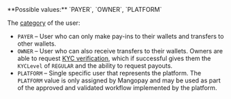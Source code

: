 <ParamField body="UserCategory" type="string">   
**Possible values:** `PAYER`, `OWNER`, `PLATFORM`

The [category](/guides/users/categories) of the user:  
- `PAYER` – User who can only make pay-ins to their wallets and transfers to other wallets.  
- `OWNER` – User who can also receive transfers to their wallets. Owners are able to request [KYC verification](/guides/users/verification), which if successful gives them the `KYCLevel` of `REGULAR` and the ability to request payouts.
- `PLATFORM` – Single specific user that represents the platform. The `PLATFORM` value is only assigned by Mangopay and may be used as part of the approved and validated workflow implemented by the platform.
</ParamField>
